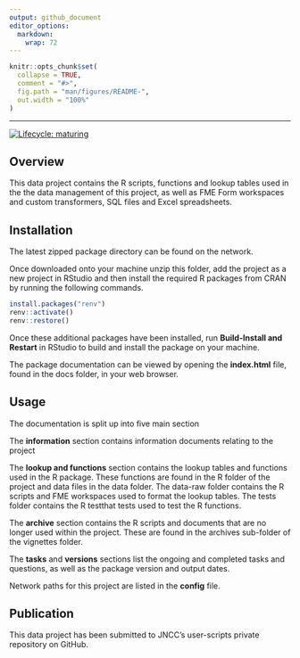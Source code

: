 ```yaml
---
output: github_document
editor_options: 
  markdown: 
    wrap: 72
---
```


<!-- README.md is generated from README.Rmd. Please edit that file -->

```r
knitr::opts_chunk$set(
  collapse = TRUE,
  comment = "#>",
  fig.path = "man/figures/README-",
  out.width = "100%"
)
```
------------------------------------------------------------------------

<!-- badges: start -->
[![Lifecycle: maturing](https://img.shields.io/badge/lifecycle-maturing-blue.svg)](https://lifecycle.r-lib.org/articles/stages.html)
<!-- badges: end -->

## Overview

This data project contains the R scripts, functions and lookup tables used in the 
the data management of this project, as well as FME Form workspaces and custom
transformers, SQL files and Excel spreadsheets.

## Installation

The latest zipped package directory can be found on the network.

Once downloaded onto your machine unzip this folder, add the project as
a new project in RStudio and then install the required R packages from
CRAN by running the following commands.

```r
install.packages("renv")
renv::activate()
renv::restore()
```

Once these additional packages have been installed, run **Build-Install
and Restart** in RStudio to build and install the package on your machine.

The package documentation can be viewed by opening the **index.html**
file, found in the docs folder, in your web browser.

## Usage

The documentation is split up into five main section

The **information** section contains information documents relating to the project

The **lookup and functions** section contains the lookup tables and functions used
in the R package. These functions are found in the R folder of the project and data
files in the data folder. The data-raw folder contains the R scripts and FME workspaces
used to format the lookup tables. The tests folder contains the R testthat tests used
to test the R functions.

The **archive** section contains the R scripts and documents that are no longer 
used within the project. These are found in the archives sub-folder of the vignettes
folder.

The **tasks** and **versions** sections list the ongoing and completed tasks
and questions, as well as the package version and output dates.

Network paths for this project are listed in the **config** file.

## Publication

This data project has been submitted to JNCC's user-scripts private
repository on GitHub.
